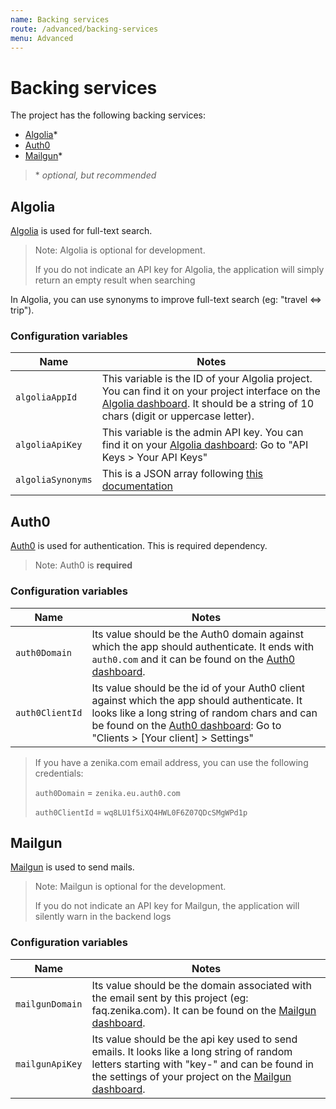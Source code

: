 ```yaml
---
name: Backing services
route: /advanced/backing-services
menu: Advanced
---
```


# Backing services

The project has the following backing services:

- [Algolia](#algolia)\*
- [Auth0](#Auth0)
- [Mailgun](#mailgun)\*

> \* _optional, but recommended_

## Algolia

[Algolia](https://www.algolia.com/) is used for full-text search.

> Note: Algolia is optional for development.
>
> If you do not indicate an API key for Algolia, the application will simply
> return an empty result when searching

In Algolia, you can use synonyms to improve full-text search (eg: "travel <=> trip").

### Configuration variables

| Name              | Notes                                                                                                                                                                                                                    |
| ----------------- | ------------------------------------------------------------------------------------------------------------------------------------------------------------------------------------------------------------------------ |
| `algoliaAppId`    | This variable is the ID of your Algolia project. You can find it on your project interface on the [Algolia dashboard](https://www.algolia.com/dashboard). It should be a string of 10 chars (digit or uppercase letter). |
| `algoliaApiKey`   | This variable is the admin API key. You can find it on your [Algolia dashboard](https://www.algolia.com/dashboard): Go to "API Keys > Your API Keys"                                                                     |
| `algoliaSynonyms` | This is a JSON array following [this documentation](https://www.algolia.com/doc/guides/textual-relevance/synonyms/)                                                                                                      |

## Auth0

[Auth0](https://auth0.com/) is used for authentication. This is required dependency.

> Note: Auth0 is **required**

### Configuration variables

| Name            | Notes                                                                                                                                                                                                                                                  |
| --------------- | ------------------------------------------------------------------------------------------------------------------------------------------------------------------------------------------------------------------------------------------------------ |
| `auth0Domain`   | Its value should be the Auth0 domain against which the app should authenticate. It ends with `auth0.com` and it can be found on the [Auth0 dashboard](https://manage.auth0.com).                                                                       |
| `auth0ClientId` | Its value should be the id of your Auth0 client against which the app should authenticate. It looks like a long string of random chars and can be found on the [Auth0 dashboard](https://manage.auth0.com): Go to "Clients > [Your client] > Settings" |

> If you have a zenika.com email address, you can use the following credentials:
>
> `auth0Domain` = `zenika.eu.auth0.com`
>
> `auth0ClientId` = `wq8LU1f5iXQ4HWL0F6Z07QDcSMgWPd1p`

## Mailgun

[Mailgun](https://www.mailgun.com/) is used to send mails.

> Note: Mailgun is optional for the development.
>
> If you do not indicate an API key for Mailgun, the application will silently
> warn in the backend logs

### Configuration variables

| Name            | Notes                                                                                                                                                                                                                         |
| --------------- | ----------------------------------------------------------------------------------------------------------------------------------------------------------------------------------------------------------------------------- |
| `mailgunDomain` | Its value should be the domain associated with the email sent by this project (eg: faq.zenika.com). It can be found on the [Mailgun dashboard](https://app.mailgun.com).                                                      |
| `mailgunApiKey` | Its value should be the api key used to send emails. It looks like a long string of random letters starting with "key-" and can be found in the settings of your project on the [Mailgun dashboard](https://app.mailgun.com). |
